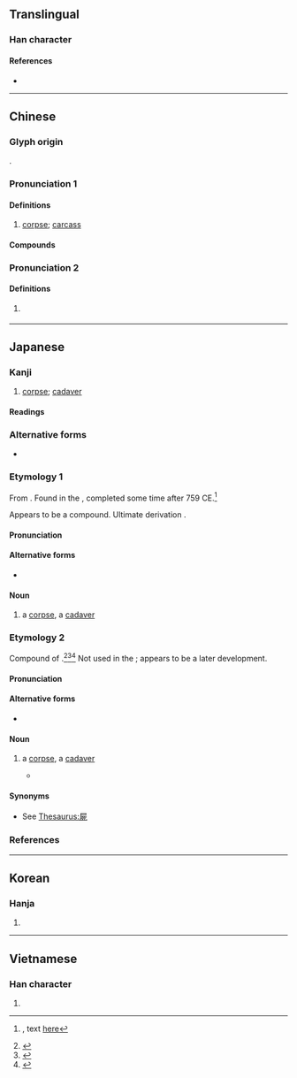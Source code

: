 {{also|尸}}
{{character info/new}}
==Translingual==

===Han character===
{{Han char|rn=44|rad=尸|as=06|sn=9|four=77211|canj=SMNP|ids=⿸尸死}}

====References====
* {{Han ref|kx=0301.240|dkj=07688|dj=0598.140|hdz=20971.090|uh=5C4D|ud=23629|bh=ABCD|bd=43981}}

----

==Chinese==

===Glyph origin===
{{Han etym}}
{{Han compound|尸|死|ls=ic}}.

===Pronunciation 1===
{{zh-forms|s=尸|alt=尸}}
{{zh-pron
|m=shī
|c=si1
|h=pfs=sṳ̂
|md=sĭ
|mn=si
|mn-t=si1
|w=1sr
|mc=1
|oc=y,1
|cat=n
}}

====Definitions====
{{zh-hanzi}}

# [[corpse]]; [[carcass]] {{zh-mw|具|c:條}}

====Compounds====
{{zh-der|五馬分屍|伍員鞭屍|伏屍|借屍還魂|停屍|停屍間|全屍|分屍|劈屍萬段|喪屍|屍山血海|屍格|屍橫遍野|屍櫬|屍蠟|屍變|屍靈|屍首|屍骨|屍骨早寒|屍骨未寒|屍骨無存|屍骸|屍體|戮屍|拋屍露骨|挺屍|撞屍|收屍|暴屍於市|檢屍|死屍|殭屍|毀屍滅跡|浮屍|焚屍揚灰|碎屍萬段|簡屍|蒸骨驗屍|血海屍山|行屍視肉|裹屍|裹屍馬革|詐屍|認屍|走肉行屍|走骨行屍|遊營撞屍|陳屍|鞭屍|馬革裹屍|驗屍}}

===Pronunciation 2===
{{zh-forms|s=尸}}
{{zh-pron
|m=shì
|mc=2
|oc=n,2
|cat=
}}

====Definitions====
{{zh-hanzi}}

# {{zh-hg}} {{rfdef|zh}}

----

==Japanese==

===Kanji===
{{ja-kanji|grade=|rs=尸06}}

# [[corpse]]; [[cadaver]]

====Readings====
{{ja-readings
|goon=し
|kanon=し
|kun=かばね-, しかばね-
}}

===Alternative forms===
* {{ja-l|尸}}

===Etymology 1===
{{ja-kanjitab|かばね|yomi=k}}

From {{inh|ja|ojp|sort=かばね|-}}.  Found in the ''{{w|Man'yōshū}}'', completed some time after 759 CE.<ref>{{RQ:Manyoshu|18|4094}}, text [http://jti.lib.virginia.edu/japanese/manyoshu/Man18Yo.html#4094 here]</ref>

Appears to be a compound.  Ultimate derivation {{unk|ja|sort=かばね|nocap=1}}.

====Pronunciation====
{{ja-pron|yomi=k|かばね|acc=0|acc_ref=DJR,NHK}}

====Alternative forms====
* {{ja-l|尸}} {{qualifier|mainly used for compounds, like {{m|ja|尸所|tr=kabane-dokoro}}}}

====Noun====
{{ja-noun|かばね}}

# a [[corpse]], a [[cadaver]]

===Etymology 2===
{{ja-kanjitab|yomi=k|しかばね}}

Compound of {{compound|ja|sort=しかばね|死|tr1=shi|t1=death; dead|屍|tr2=kabane|t2=corpse}}.<ref name="KDJ">{{R:Kokugo Dai Jiten}}</ref><ref name="DJR">{{R:Daijirin}}</ref><ref name="DJS">{{R:Daijisen}}</ref>  Not used in the ''{{w|Man'yōshū}}''; appears to be a later development.

====Pronunciation====
{{ja-pron|yomi=k|しかばね|acc=0|dev=1|acc_ref=DJR,NHK}}

====Alternative forms====
* {{ja-l|尸}} {{qualifier|mainly used for compounds, like {{m|ja|尸冠|tr=shikabane kanmuri}}}}

====Noun====
{{ja-noun|しかばね}}

# a [[corpse]], a [[cadaver]]
#* {{quote-book|ja||date=Jul 5 2014||{{laja|決闘王の記憶 －決闘都市編－}}|trans-title=Memories of the Duel King －Battle City Edition－|chapter={{jaru|オベリスクの[巨](きょ)[神](しん)[兵](へい)}}|trans-chapter=Obelisk the Giant God Soldier|publisher={{w|Konami}}||}}
#*: {{ja-usex|その者、降%臨せしむれば、灼%熱の疾%風%大%地に吹き荒れ、生きとし生ける者すべて'''屍'''とならん。|^その もの、こう%りんせし むれば、しゃく%ねつ の しっ%ぷう% だい%ち に ふきあれ、いきとし.いける もの すべて '''しかばね''' とならん。|Once this being descends with burning winds sweeping over the land, all living things shall turn into corpses.}}

====Synonyms====
* See [[Thesaurus:屍]]

===References===
<references/>

{{cln|ja|words with multiple readings}}
{{topics|ja|Death|sort=しかばね}}

----

==Korean==

===Hanja===
{{ko-hanja|hangeul=시|rv=si|mr=si}}

# {{defn|lang=ko|sort=尸06}}

----

==Vietnamese==

===Han character===
{{vi-hantu|[[thi]], [[thây]]|rs=尸06}}

# {{defn|lang=vi|sort=尸06}}